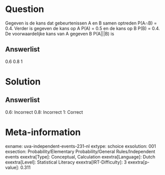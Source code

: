 Question
========

Gegeven is de kans dat gebeurtenissen A en B samen optreden P(A∩B) =
0.4. Verder is gegeven de kans op A P(A) = 0.5 en de kans op B P(B) =
0.4. De voorwaardelijke kans van A gegeven B P(A\|\|\|B) is

Answerlist
----------

0.6
0.8
1

Solution
========

Answerlist
----------

0.6: Incorrect
0.8: Incorrect
1: Correct

Meta-information
================
exname: uva-independent-events-231-nl
extype: schoice
exsolution: 001
exsection: Probability/Elementary Probability/General Rules/Independent events
exextra[Type]: Conceptual, Calculation
exextra[Language]: Dutch
exextra[Level]: Statistical Literacy
exextra[IRT-Difficulty]: 3
exextra[p-value]: 0.311
